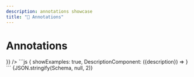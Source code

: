 ```yaml
---
description: annotations showcase
title: "📌 Annotations"
---
```



# Annotations

<Tabs>
    <TabItem value="Viewer" label="Viewer" default>
        <JSONSchemaViewer 
            schema={ Schema } 
            viewerOptions={{ 
                showExamples: true,
                DescriptionComponent: ({description}) => <ReactMarkdown children={description} /> 
            }}
        />
    </TabItem>
    <TabItem value="viewerOptions" label='viewerOptions'>
        ```js
        {
            showExamples: true,
            DescriptionComponent: ({description}) => <ReactMarkdown children={description} />
        }
        ```
    </TabItem>
    <TabItem value="JSON Schema" label='JSON Schema'>
        <CodeBlock language="json">{JSON.stringify(Schema, null, 2)}</CodeBlock>
    </TabItem>
</Tabs>